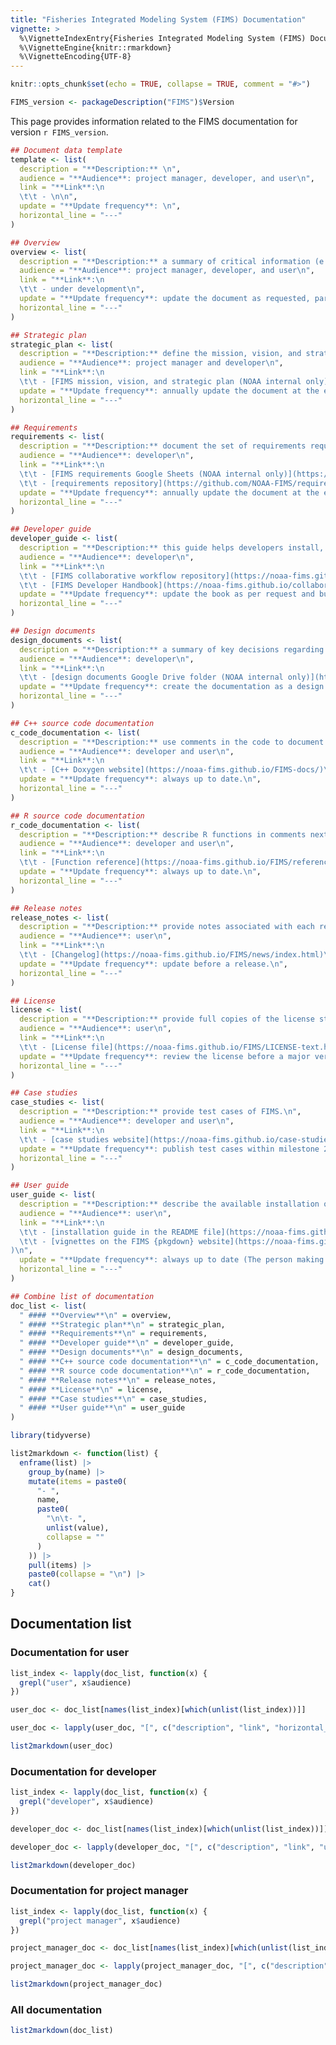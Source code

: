 ```yaml
---
title: "Fisheries Integrated Modeling System (FIMS) Documentation"
vignette: >
  %\VignetteIndexEntry{Fisheries Integrated Modeling System (FIMS) Documentation}
  %\VignetteEngine{knitr::rmarkdown}
  %\VignetteEncoding{UTF-8}
---
```



```r
knitr::opts_chunk$set(echo = TRUE, collapse = TRUE, comment = "#>")
```

```r
FIMS_version <- packageDescription("FIMS")$Version
```

This page provides information related to the FIMS documentation for version `r FIMS_version`.

```r
## Document data template
template <- list(
  description = "**Description:** \n",
  audience = "**Audience**: project manager, developer, and user\n",
  link = "**Link**:\n
  \t\t - \n\n",
  update = "**Update frequency**: \n",
  horizontal_line = "---"
)

## Overview
overview <- list(
  description = "**Description:** a summary of critical information (e.g., history of FIMS, organization overview, and technologies and tools used to build FIMS) and operating processes (< 2 pages). Links to additional resources (e.g., Term of reference, technical memos, and manuscripts) can be included in this summary. This document can serve as an initial resource for new team members, addressing fundamental questions they are likely to have.\n",
  audience = "**Audience**: project manager, developer, and user\n",
  link = "**Link**:\n
  \t\t - under development\n",
  update = "**Update frequency**: update the document as requested, particularly if new members encounter difficulties resolving major issues or uncover misinformation while using this document.\n",
  horizontal_line = "---"
)

## Strategic plan
strategic_plan <- list(
  description = "**Description:** define the mission, vision, and strategic plan for FIMS.\n",
  audience = "**Audience**: project manager and developer\n",
  link = "**Link**:\n
  \t\t - [FIMS mission, vision, and strategic plan (NOAA internal only)](https://docs.google.com/document/d/1x-dfG9eu9pEBk2KFUQAO7OdE9XkfZ8wkDNdnOwYGtcY/edit?usp=sharing)\n",
  update = "**Update frequency**: annually update the document at the end of NOAA's fiscal year.\n",
  horizontal_line = "---"
)

## Requirements
requirements <- list(
  description = "**Description:** document the set of requirements requested by regional teams for inclusion in FIMS.\n",
  audience = "**Audience**: developer\n",
  link = "**Link**:\n
  \t\t - [FIMS requirements Google Sheets (NOAA internal only)](https://docs.google.com/spreadsheets/d/1impCdPPob8IPdoiFDpJpe7-Nbdjbz_Uq05_4BWooY4g/edit?usp=sharing)\n
  \t\t - [requirements repository](https://github.com/NOAA-FIMS/requirements)\n",
  update = "**Update frequency**: annually update the document at the end of NOAA's fiscal year.\n",
  horizontal_line = "---"
)

## Developer guide
developer_guide <- list(
  description = "**Description:** this guide helps developers install, configure, and manage FIMS.\n",
  audience = "**Audience**: developer\n",
  link = "**Link**:\n
  \t\t - [FIMS collaborative workflow repository](https://noaa-fims.github.io/collaborative_workflow/)\n
  \t\t - [FIMS Developer Handbook](https://noaa-fims.github.io/collaborative_workflow/)\n",
  update = "**Update frequency**: update the book as per request and bug report.\n",
  horizontal_line = "---"
)

## Design documents
design_documents <- list(
  description = "**Description:** a summary of key decisions regarding the design and architecture of FIMS.\n",
  audience = "**Audience**: developer\n",
  link = "**Link**:\n
  \t\t - [design documents Google Drive folder (NOAA internal only)](https://drive.google.com/drive/folders/1e-7MNRa61uGQaWsixKsyw5rGnRlcrYFf?usp=drive_link)\n",
  update = "**Update frequency**: create the documentation as a design document at the beginning of a milestone, update design decisions throughout development within the milestone, archive it at the end of the milestone. Document design decisions that are not obvious, thereby avoiding needless refactoring in the future or rehashing previously made decisions. At the end of the milestone, we can summarize key pieces of the document and put them into the overview document.\n",
  horizontal_line = "---"
)

## C++ source code documentation
c_code_documentation <- list(
  description = "**Description:** use comments in the code to document C++ files, namespaces, classes, structs, templates, variables, functions, and typedefs.\n",
  audience = "**Audience**: developer and user\n",
  link = "**Link**:\n
  \t\t - [C++ Doxygen website](https://noaa-fims.github.io/FIMS-docs/)\n",
  update = "**Update frequency**: always up to date.\n",
  horizontal_line = "---"
)

## R source code documentation
r_code_documentation <- list(
  description = "**Description:** describe R functions in comments next to their definitions.\n",
  audience = "**Audience**: developer and user\n",
  link = "**Link**:\n
  \t\t - [Function reference](https://noaa-fims.github.io/FIMS/reference/index.html)\n",
  update = "**Update frequency**: always up to date.\n",
  horizontal_line = "---"
)

## Release notes
release_notes <- list(
  description = "**Description:** provide notes associated with each release of FIMS.\n",
  audience = "**Audience**: user\n",
  link = "**Link**:\n
  \t\t - [Changelog](https://noaa-fims.github.io/FIMS/news/index.html)\n",
  update = "**Update frequency**: update before a release.\n",
  horizontal_line = "---"
)

## License
license <- list(
  description = "**Description:** provide full copies of the license statements.\n",
  audience = "**Audience**: user\n",
  link = "**Link**:\n
  \t\t - [License file](https://noaa-fims.github.io/FIMS/LICENSE-text.html)\n",
  update = "**Update frequency**: review the license before a major version release and determine if any updates are necessary.\n",
  horizontal_line = "---"
)

## Case studies
case_studies <- list(
  description = "**Description:** provide test cases of FIMS.\n",
  audience = "**Audience**: developer and user\n",
  link = "**Link**:\n
  \t\t - [case studies website](https://noaa-fims.github.io/case-studies/)\n",
  update = "**Update frequency**: publish test cases within milestone 2 and then update the website as requested.\n",
  horizontal_line = "---"
)

## User guide
user_guide <- list(
  description = "**Description:** describe the available installation options for FIMS. Provide step-by-step procedures for common beginner and advanced FIMS workflows.\n",
  audience = "**Audience**: user\n",
  link = "**Link**:\n
  \t\t - [installation guide in the README file](https://noaa-fims.github.io/FIMS/)\n
  \t\t - [vignettes on the FIMS {pkgdown} website](https://noaa-fims.github.io/FIMS/articles/index.html
)\n",
  update = "**Update frequency**: always up to date (The person making the change is responsible for the update and a dedicated user guide maintainer should check in on it at the end of each milestone).\n",
  horizontal_line = "---"
)

## Combine list of documentation
doc_list <- list(
  " #### **Overview**\n" = overview,
  " #### **Strategic plan**\n" = strategic_plan,
  " #### **Requirements**\n" = requirements,
  " #### **Developer guide**\n" = developer_guide,
  " #### **Design documents**\n" = design_documents,
  " #### **C++ source code documentation**\n" = c_code_documentation,
  " #### **R source code documentation**\n" = r_code_documentation,
  " #### **Release notes**\n" = release_notes,
  " #### **License**\n" = license,
  " #### **Case studies**\n" = case_studies,
  " #### **User guide**\n" = user_guide
)
```

```r
library(tidyverse)

list2markdown <- function(list) {
  enframe(list) |>
    group_by(name) |>
    mutate(items = paste0(
      "- ",
      name,
      paste0(
        "\n\t- ",
        unlist(value),
        collapse = ""
      )
    )) |>
    pull(items) |>
    paste0(collapse = "\n") |>
    cat()
}
```
## Documentation list {.tabset}

### Documentation for user 
```r
list_index <- lapply(doc_list, function(x) {
  grepl("user", x$audience)
})

user_doc <- doc_list[names(list_index)[which(unlist(list_index))]]

user_doc <- lapply(user_doc, "[", c("description", "link", "horizontal_line"))

list2markdown(user_doc)
```

### Documentation for developer 
```r
list_index <- lapply(doc_list, function(x) {
  grepl("developer", x$audience)
})

developer_doc <- doc_list[names(list_index)[which(unlist(list_index))]]

developer_doc <- lapply(developer_doc, "[", c("description", "link", "update", "horizontal_line"))

list2markdown(developer_doc)
```

### Documentation for project manager
```r
list_index <- lapply(doc_list, function(x) {
  grepl("project manager", x$audience)
})

project_manager_doc <- doc_list[names(list_index)[which(unlist(list_index))]]

project_manager_doc <- lapply(project_manager_doc, "[", c("description", "link", "update", "horizontal_line"))

list2markdown(project_manager_doc)
```

### All documentation
```r
list2markdown(doc_list)
```

## {-}
